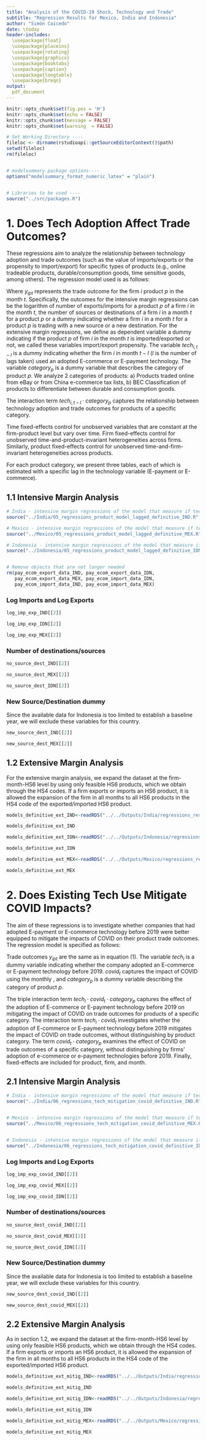 ```yaml
---
title: "Analysis of the COVID-19 Shock, Technology and Trade"
subtitle: "Regression Results for Mexico, India and Indonesia"
author: "Simón Caicedo"
date: \today
header-includes:
  \usepackage{float}
  \usepackage{placeins}
  \usepackage{rotating}
  \usepackage{graphicx}
  \usepackage{booktabs}
  \usepackage{caption}
  \usepackage{longtable}
  \usepackage{breqn}
output:
  pdf_document
---
```


```r
knitr::opts_chunk$set(fig.pos = 'H')
knitr::opts_chunk$set(echo = FALSE)
knitr::opts_chunk$set(message = FALSE)
knitr::opts_chunk$set(warning  = FALSE)
```

```r

# Set Working Directory ----
fileloc <- dirname(rstudioapi::getSourceEditorContext()$path)
setwd(fileloc)
rm(fileloc)


# modelsummary package options----
options("modelsummary_format_numeric_latex" = "plain")


# Libraries to be used ----
source("../src/packages.R")

```

# 1. Does Tech Adoption Affect Trade Outcomes?

These regressions aim to analyze the relationship between technology adoption and trade outcomes (such as the value of imports/exports or the propensity to import/export) for specific types of products (e.g., online tradeable products, durable/consumption goods, time sensitive goods, among others). The regression model used is as follows:

\begin{equation}\label{reg_1}
    y_{ipt} = \alpha_0 + \alpha_1 tech_{i,t-l} \cdot category_{p} + \alpha_2 tech_{i,t-l} + FE_p + FE_i + FE_t + \epsilon_{ipt} 
\end{equation}


Where $y_{ipt}$ represents the trade outcome for the firm $i$ product $p$ in the month $t$. Specifically, the outcomes for the intensive margin regressions can be the logarithm of number of exports/imports for a product $p$ of a firm $i$ in the month $t$, the number of sources or destinations of a firm $i$ in a month $t$ for a product $p$ or a dummy indicating whether a firm $i$ in a month $t$ for a product $p$ is trading with a new source or a new destination. For the extensive margin regressions, we define as dependent variable a dummy indicating if the product $p$ of firm $i$ in the month $t$ is imported/exported or not, we called these variables import/export propensity. The variable $tech_{i,t-l}$ is a dummy indicating whether the firm $i$ in month $t-l$ ($l$ is the number of lags taken) used an adopted E-commerce or E-payment technology. The variable $category_p$ is a dummy variable that describes the category of product $p$. We analyze 2 categories of products: a) Products traded online from eBay or from China e-commerce tax lists, b) BEC Classification of products to differentiate between durable and consumption goods.

The interaction term $tech_{i,t-l} \cdot category_{p}$ captures the relationship between technology adoption and trade outcomes for products of a specific category.

Time fixed-effects control for unobserved variables that are constant at the firm-product level but vary over time. Firm fixed-effects control for unobserved time-and-product-invariant heterogeneities across firms. Similarly, product fixed-effects control for unobserved time-and-firm-invariant heterogeneities across products.

For each product category, we present three tables, each of which is estimated with a specific lag in the technology variable (E-payment or E-commerce).


## 1.1 Intensive Margin Analysis


```r

# India - intensive margin regressions of the model that measure if tech adoption affects trade outcomes
source("../India/05_regressions_product_model_lagged_definitive_IND.R", chdir = TRUE)

# Mexico - intensive margin regressions of the model that measure if tech adoption affects trade outcomes
source("../Mexico/05_regressions_product_model_lagged_definitive_MEX.R", chdir = TRUE)

# Indonesia - intensive margin regressions of the model that measure if tech adoption affects trade outcomes
source("../Indonesia/05_regressions_product_model_lagged_definitive_IDN.R", chdir = TRUE)


# Remove objects that are not longer needed
rm(pay_ecom_export_data_IND, pay_ecom_export_data_IDN,
   pay_ecom_export_data_MEX, pay_ecom_import_data_IDN, 
   pay_ecom_import_data_IND, pay_ecom_import_data_MEX)


```


### Log Imports and Log Exports

```r

log_imp_exp_IND[[2]]

```



```r

log_imp_exp_IDN[[2]]

```



```r

log_imp_exp_MEX[[2]]

```


### Number of destinations/sources


```r

no_source_dest_IND[[2]]

```



```r

no_source_dest_MEX[[2]]

```



```r

no_source_dest_IDN[[2]]

```



### New Source/Destination dummy

Since the available data for Indonesia is too limited to establish a baseline year, we will exclude these variables for this country.


```r

new_source_dest_IND[[2]]

```



```r

new_source_dest_MEX[[2]]

```


## 1.2 Extensive Margin Analysis

For the extensive margin analysis, we expand the dataset at the firm-month-HS6 level by using only feasible HS6 products, which we obtain through the HS4 codes. If a firm exports or imports an HS6 product, it is allowed the expansion of the firm in all months to all HS6 products in the HS4 code of the exported/imported HS6 product.


```r

models_definitive_ext_IND<-readRDS("../../Outputs/India/regressions_results/products_model/models_definitive_2_lags_summary.RDS")[[2]]

models_definitive_ext_IND

```


```r

models_definitive_ext_IDN<-readRDS("../../Outputs/Indonesia/regressions_results/products_model/models_definitive_2_lags_summary.rds")[[2]]

models_definitive_ext_IDN

```



```r

models_definitive_ext_MEX<-readRDS("../../Outputs/Mexico/regressions_results/products_model/models_definitive_2_lags_summary.rds")[[2]]

models_definitive_ext_MEX

```



# 2. Does Existing Tech Use Mitigate COVID Impacts?

The aim of these regressions is to investigate whether companies that had adopted E-payment or E-commerce technology before 2019 were better equipped to mitigate the impacts of COVID on their product trade outcomes. The regression model is specified as follows:

\begin{dmath}\label{reg_2}
y_{ipt} = \alpha_0 + \alpha_1 tech_i \cdot covid_t + \alpha_2 tech_i \cdot covid_t \cdot category_p + \alpha_3 covid_t \cdot category_p + FE_p + FE_i + FE_t + \epsilon_{ipt}
\end{dmath}

Trade outcomes $y_{ipt}$ are the same as in equation (1). The variable $tech_i$ is a dummy variable indicating whether the company adopted an E-commerce or E-payment technology before 2019. $covid_t$ captures the impact of COVID using the monthly \textit{Stringency Index}, and $category_p$ is a dummy variable describing the category of product $p$.

The triple interaction term $tech_i \cdot covid_t \cdot category_p$ captures the effect of the adoption of E-commerce or E-payment technology before 2019 on mitigating the impact of COVID on trade outcomes for products of a specific category. The interaction term $tech_i \cdot covid_t$ investigates whether the adoption of E-commerce or E-payment technology before 2019 mitigates the impact of COVID on trade outcomes, without distinguishing by product category. The term $covid_t \cdot category_p$ examines the effect of COVID on trade outcomes of a specific category, without distinguishing by firms' adoption of e-commerce or e-payment technologies before 2019. Finally, fixed-effects are included for product, firm, and month.

## 2.1 Intensive Margin Analysis


```r

# India - intensive margin regressions of the model that measure if tech adoption mitigated covid impacts 
source("../India/06_regressions_tech_mitigation_covid_definitive_IND.R", chdir = TRUE)


# Mexico - intensive margin regressions of the model that measure if tech adoption mitigated covid impacts 
source("../Mexico/06_regressions_tech_mitigation_covid_definitive_MEX.R", chdir = TRUE)


# Indonesia - intensive margin regressions of the model that measure if tech adoption mitigated covid impacts 
source("../Indonesia/06_regressions_tech_mitigation_covid_definitive_IDN.R", chdir = TRUE)


```



### Log Imports and Log Exports

```r

log_imp_exp_covid_IND[[2]]

```



```r

log_imp_exp_covid_MEX[[2]]

```


```r

log_imp_exp_covid_IDN[[2]]

```



### Number of destinations/sources


```r

no_source_dest_covid_IND[[2]]

```



```r

no_source_dest_covid_MEX[[2]]

```



```r

no_source_dest_covid_IDN[[2]]

```



### New Source/Destination dummy

Since the available data for Indonesia is too limited to establish a baseline year, we will exclude these variables for this country.


```r

new_source_dest_covid_IND[[2]]

```



```r

new_source_dest_covid_MEX[[2]]

```


## 2.2 Extensive Margin Analysis

As in section 1.2, we expand the dataset at the firm-month-HS6 level by using only feasible HS6 products, which we obtain through the HS4 codes. If a firm exports or imports an HS6 product, it is allowed the expansion of the firm in all months to all HS6 products in the HS4 code of the exported/imported HS6 product.


```r

models_definitive_ext_mitig_IND<-readRDS("../../Outputs/India/regressions_results/tech_mitigation_covid_model/models_tech_covid_definitive_summary.rds")[[2]]

models_definitive_ext_mitig_IND

```


```r

models_definitive_ext_mitig_IDN<-readRDS("../../Outputs/Indonesia/regressions_results/tech_mitigation_covid_model/models_tech_covid_definitive_summary.rds")[[2]]

models_definitive_ext_mitig_IDN

```



```r

models_definitive_ext_mitig_MEX<-readRDS("../../Outputs/Mexico/regressions_results/tech_mitigation_covid_model/models_tech_covid_definitive_summary.rds")[[2]]

models_definitive_ext_mitig_MEX

```
